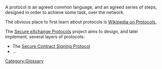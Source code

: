 [[Category:Glossary]] 

A protocol is an agreed common language, and an agreed series of steps, designed in order to achieve some task, over the network. 

The obvious place to first learn about protocols is [[http://en.wikipedia.org/wiki/Communications_protocol| Wikipedia on Protocols.]]

The [[Main|Secure eXchange Protocols]] project aims to design, and later implement, several layers of protocols:
* The [[Secure Contract Signing Protocol|Secure Contract Signing Protocol]]
* ...